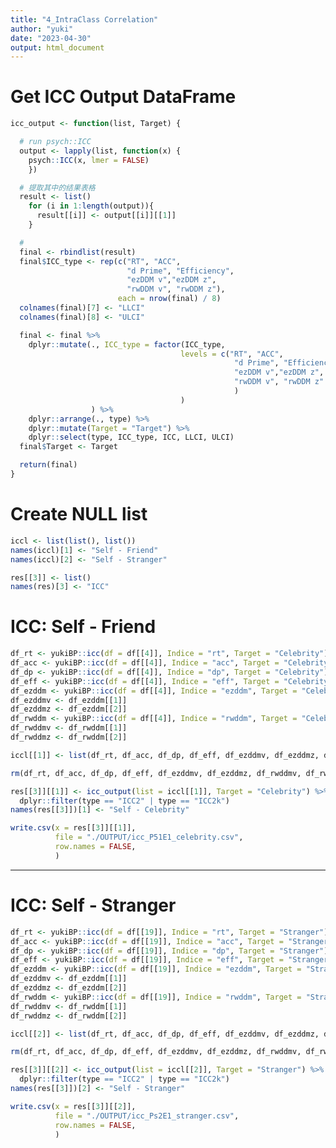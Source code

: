```yaml
---
title: "4_IntraClass Correlation"
author: "yuki"
date: "2023-04-30"
output: html_document
---
```

# Get ICC Output DataFrame
```r
icc_output <- function(list, Target) {

  # run psych::ICC
  output <- lapply(list, function(x) {
    psych::ICC(x, lmer = FALSE)
    })

  # 提取其中的结果表格
  result <- list()
    for (i in 1:length(output)){
      result[[i]] <- output[[i]][[1]]
    }

  #
  final <- rbindlist(result)
  final$ICC_type <- rep(c("RT", "ACC",
                          "d Prime", "Efficiency",
                          "ezDDM v","ezDDM z",
                          "rwDDM v", "rwDDM z"),
                        each = nrow(final) / 8)
  colnames(final)[7] <- "LLCI"
  colnames(final)[8] <- "ULCI"

  final <- final %>%
    dplyr::mutate(., ICC_type = factor(ICC_type,
                                      levels = c("RT", "ACC",
                                                  "d Prime", "Efficiency",
                                                  "ezDDM v","ezDDM z",
                                                  "rwDDM v", "rwDDM z"
                                                  )
                                      )
                  ) %>%
    dplyr::arrange(., type) %>%
    dplyr::mutate(Target = "Target") %>%
    dplyr::select(type, ICC_type, ICC, LLCI, ULCI)
  final$Target <- Target

  return(final)
}
```

# Create NULL list
```r
iccl <- list(list(), list())
names(iccl)[1] <- "Self - Friend"
names(iccl)[2] <- "Self - Stranger"

res[[3]] <- list()
names(res)[3] <- "ICC"
```

# ICC: Self - Friend
```r
df_rt <- yukiBP::icc(df = df[[4]], Indice = "rt", Target = "Celebrity")
df_acc <- yukiBP::icc(df = df[[4]], Indice = "acc", Target = "Celebrity")
df_dp <- yukiBP::icc(df = df[[4]], Indice = "dp", Target = "Celebrity")
df_eff <- yukiBP::icc(df = df[[4]], Indice = "eff", Target = "Celebrity")
df_ezddm <- yukiBP::icc(df = df[[4]], Indice = "ezddm", Target = "Celebrity")
df_ezddmv <- df_ezddm[[1]]
df_ezddmz <- df_ezddm[[2]]
df_rwddm <- yukiBP::icc(df = df[[4]], Indice = "rwddm", Target = "Celebrity")
df_rwddmv <- df_rwddm[[1]]
df_rwddmz <- df_rwddm[[2]]
```

```r
iccl[[1]] <- list(df_rt, df_acc, df_dp, df_eff, df_ezddmv, df_ezddmz, df_rwddmv, df_rwddmz)

rm(df_rt, df_acc, df_dp, df_eff, df_ezddmv, df_ezddmz, df_rwddmv, df_rwddmz)
```

```r
res[[3]][[1]] <- icc_output(list = iccl[[1]], Target = "Celebrity") %>%
  dplyr::filter(type == "ICC2" | type == "ICC2k")
names(res[[3]])[1] <- "Self - Celebrity"
```

```r
write.csv(x = res[[3]][[1]],
          file = "./OUTPUT/icc_P51E1_celebrity.csv",
          row.names = FALSE,
          )
```


--------------------------------------------------------------------------------

# ICC: Self - Stranger
```r
df_rt <- yukiBP::icc(df = df[[19]], Indice = "rt", Target = "Stranger")
df_acc <- yukiBP::icc(df = df[[19]], Indice = "acc", Target = "Stranger")
df_dp <- yukiBP::icc(df = df[[19]], Indice = "dp", Target = "Stranger")
df_eff <- yukiBP::icc(df = df[[19]], Indice = "eff", Target = "Stranger")
df_ezddm <- yukiBP::icc(df = df[[19]], Indice = "ezddm", Target = "Stranger")
df_ezddmv <- df_ezddm[[1]]
df_ezddmz <- df_ezddm[[2]]
df_rwddm <- yukiBP::icc(df = df[[19]], Indice = "rwddm", Target = "Stranger")
df_rwddmv <- df_rwddm[[1]]
df_rwddmz <- df_rwddm[[2]]
```

```r
iccl[[2]] <- list(df_rt, df_acc, df_dp, df_eff, df_ezddmv, df_ezddmz, df_rwddmv, df_rwddmz)

rm(df_rt, df_acc, df_dp, df_eff, df_ezddmv, df_ezddmz, df_rwddmv, df_rwddmz)
```

```r
res[[3]][[2]] <- icc_output(list = iccl[[2]], Target = "Stranger") %>%
  dplyr::filter(type == "ICC2" | type == "ICC2k")
names(res[[3]])[2] <- "Self - Stranger"
```

```r
write.csv(x = res[[3]][[2]],
          file = "./OUTPUT/icc_Ps2E1_stranger.csv",
          row.names = FALSE,
          )
```